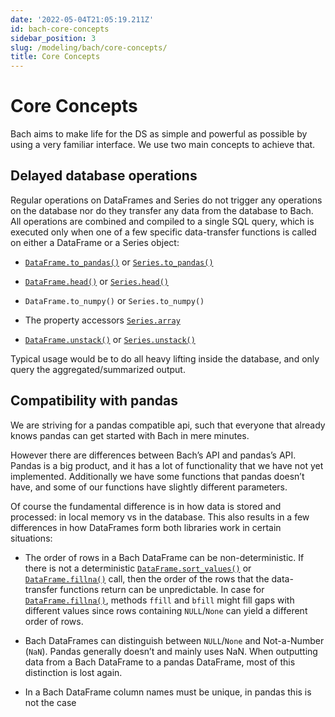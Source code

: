 ```yaml
---
date: '2022-05-04T21:05:19.211Z'
id: bach-core-concepts
sidebar_position: 3
slug: /modeling/bach/core-concepts/
title: Core Concepts
---
```


# Core Concepts

Bach aims to make life for the DS as simple and powerful as possible by using a very familiar interface. We
use two main concepts to achieve that.

## Delayed database operations

Regular operations on DataFrames and Series do not trigger any operations on the database nor do they
transfer any data from the database to Bach. All operations are combined and compiled to a single SQL query,
which is executed only when one of a few specific data-transfer functions is called on either a DataFrame or
a Series object:

* [`DataFrame.to_pandas()`](/modeling/bach/api-reference/DataFrame/bach.DataFrame.to_pandas.mdx) or [`Series.to_pandas()`](/modeling/bach/api-reference/Series/bach.Series.to_pandas.mdx)


* [`DataFrame.head()`](/modeling/bach/api-reference/DataFrame/bach.DataFrame.head.mdx) or [`Series.head()`](/modeling/bach/api-reference/Series/bach.Series.head.mdx)


* `DataFrame.to_numpy()` or `Series.to_numpy()`


* The property accessors [`Series.array`](/modeling/bach/api-reference/Series/bach.Series.array.mdx)


* [`DataFrame.unstack()`](/modeling/bach/api-reference/DataFrame/bach.DataFrame.unstack.mdx) or [`Series.unstack()`](/modeling/bach/api-reference/Series/bach.Series.unstack.mdx)



Typical usage would be to do all heavy lifting inside the database, and only query the aggregated/summarized
output.

## Compatibility with pandas

We are striving for a pandas compatible api, such that everyone that already knows pandas can get started
with Bach in mere minutes.

However there are differences between Bach’s API and pandas’s API. Pandas is a big product, and it has a lot
of functionality that we have not yet implemented. Additionally we have some functions that pandas doesn’t
have, and some of our functions have slightly different parameters.

Of course the fundamental difference is in how data is stored and processed: in local memory vs in the
database. This also results in a few differences in how DataFrames form both libraries work in certain
situations:

* The order of rows in a Bach DataFrame can be non-deterministic. If there is not a deterministic
[`DataFrame.sort_values()`](/modeling/bach/api-reference/DataFrame/bach.DataFrame.sort_values.mdx) or [`DataFrame.fillna()`](/modeling/bach/api-reference/DataFrame/bach.DataFrame.fillna.mdx) call, then the order of the rows that the data-transfer
functions return can be unpredictable. In case for [`DataFrame.fillna()`](/modeling/bach/api-reference/DataFrame/bach.DataFrame.fillna.mdx), methods `ffill` and `bfill` might fill gaps
with different values since rows containing `NULL`/`None` can yield a different order of rows.


* Bach DataFrames can distinguish between `NULL`/`None` and Not-a-Number (`NaN`). Pandas generally doesn’t
and mainly uses NaN. When outputting data from a Bach DataFrame to a pandas DataFrame, most of this
distinction is lost again.


* In a Bach DataFrame column names must be unique, in pandas this is not the case
